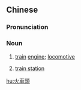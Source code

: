 {{also|火车头}}
==Chinese==
{{zh-forms|s=火车头|type=21}}

===Pronunciation===
{{zh-pron
|m=huǒchētóu
|c=fo2 ce1 tau4
|h=pfs=fó-chhâ-thèu
|mn=kh:hóe-chhia-thâu/tp:hé-chhia-thâu
|cat=n
}}

===Noun===
{{zh-noun}}

# [[train]] [[engine]]; [[locomotive]]
# {{lb|zh|Taiwan|_|Hakka|Min Nan}} [[train station]]

[[hu:火車頭]]